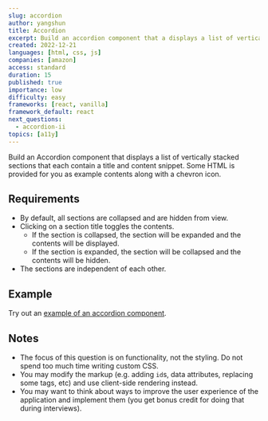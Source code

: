 ```yaml
---
slug: accordion
author: yangshun
title: Accordion
excerpt: Build an accordion component that a displays a list of vertically stacked sections with each containing a title and content snippet
created: 2022-12-21
languages: [html, css, js]
companies: [amazon]
access: standard
duration: 15
published: true
importance: low
difficulty: easy
frameworks: [react, vanilla]
framework_default: react
next_questions:
  - accordion-ii
topics: [a11y]
---
```


Build an Accordion component that displays a list of vertically stacked sections that each contain a title and content snippet. Some HTML is provided for you as example contents along with a chevron icon.

## Requirements

- By default, all sections are collapsed and are hidden from view.
- Clicking on a section title toggles the contents.
  - If the section is collapsed, the section will be expanded and the contents will be displayed.
  - If the section is expanded, the section will be collapsed and the contents will be hidden.
- The sections are independent of each other.

## Example

Try out an [example of an accordion component](https://www.w3.org/WAI/ARIA/apg/example-index/accordion/accordion.html).

## Notes

- The focus of this question is on functionality, not the styling. Do not spend too much time writing custom CSS.
- You may modify the markup (e.g. adding `id`s, data attributes, replacing some tags, etc) and use client-side rendering instead.
- You may want to think about ways to improve the user experience of the application and implement them (you get bonus credit for doing that during interviews).

